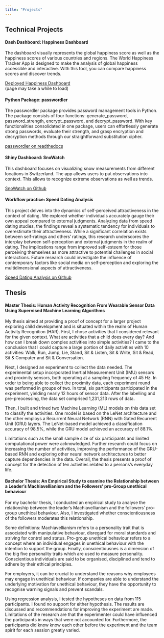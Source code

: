 ```yaml
---
title: "Projects"
---
```


## Technical Projects


#### Dash Dashboard: Happiness Dashboard
The dashboard visually represents the global happiness score as well as the happiness scores of various countries and regions. The World Happiness Tracker App is designed to make the analysis of global happiness accessible and interactive. With this tool, you can compare happiness scores and discover trends. 

<div class="buttons">
[Deployed Happiness Dashboard](https://dsci-532-2024-3-world-happiness-tracker.onrender.com/)\
(page may take a while to load)
</div>



#### Python Package: passwordler
The passwordler package provides password management tools in Python. The package consists of four functions: generate_password, password_strength, encrypt_password, and decrypt_password. With key functionalities consolidated in one package, users can effortlessly generate strong passwords, evaluate their strength, and grasp encryption and decryption methods through our straightforward substitution cipher.

<div class="buttons">
[passwordler on readthedocs](https://passwordler.readthedocs.io/en/latest/?badge=latest)
</div>



#### Shiny Dashboard: SnoWatch
This dashboard focuses on visualizing snow measurements from different locations in Switzerland. The app allows users to put observations into context. This allows to recognize extreme observations as well as trends. 

<div class="buttons">
[SnoWatch on Github](https://github.com/mishelly-h/Snow-Switzerland)
</div>



#### Workflow practice: Speed Dating Analysis
This project delves into the dynamics of self-perceived attractiveness in the context of dating. We explored whether individuals accurately gauge their own appeal compared to external judgments. Analyzing data from speed dating studies, the findings reveal a systematic tendency for individuals to overestimate their attractiveness. While a significant correlation exists between self-ratings and others' ratings, this research underscores the interplay between self-perception and external judgments in the realm of dating. The implications range from improved self-esteem for those perceiving themselves as more attractive to potential challenges in social interactions. Future research could investigate the influence of contemporary factors like social media on self-perception and exploring the multidimensional aspects of attractiveness.

<div class="buttons">
[Speed Dating Analysis on Github](https://github.com/UBC-MDS/speed_dating_analysis)
</div>



## Thesis

#### Master Thesis: Human Activity Recognition From Wearable Sensor Data Using Supervised Machine Learning Algorithms
My thesis aimed at providing a proof of concept for a larger project exploring child development and is situated within the realm of Human Activity Recognition (HAR). First, I chose activities that I considered relevant for the given context. What are activities that a child does every day? And how can I break down complex activities into simple activities? I came to the conclusion that I could capture a large portion of daily activities with 10 activities: Walk, Run, Jump, Lie, Stand, Sit & Listen, Sit & Write, Sit & Read, Sit & Computer and Sit & Conversation.

Next, I designed an experiment to collect the data needed. The experimental setup incorporated Inertial Measurement Unit (IMU) sensors and proximity sensors, both operating at a sampling frequency of 45 Hz. In order to being able to collect the proximity data, each experiment round was performed in groups of two. In total, six participants participated in the experiment, yielding nearly 12 hours of sensor data. After the labelling and pre-preocessing, the data set comprised 1,231,213 rows of data. 

Then, I built and trined two Machine Learning (ML) models on this data set to classify the activities. One model is based on the LeNet architecture and the other employs a Recurrent Neural Network (RNN) with Gated Recurrent Unit (GRU) layers. The LeNet-based model achieved a classification accuracy of 98.5%, while the GRU model achieved an accuracy of 88.1%. 

Limitations such as the small sample size of six participants and limited computational power were acknowledged. Further research could focus on increasing the number of activities, improving the performance of the GRU-based RNN and exploring other neural network architectures to better capture dependencies in the data. Overall, the thesis presents a proof of concept for the detection of ten activities related to a persons’s everyday life. 



#### Bachelor Thesis: An Empirical Study to examine the Relationship between a Leader’s Machiavellianism and the Followers’ pro-Group unethical behaviour
For my bachelor thesis, I conducted an empirical study to analyse the relationship between the leader’s Machiavellianism and the followers’ pro-group unethical behaviour. Also, I investigated whether conscientiousness of the followers moderates this relationship.

Some definitions: Machiavellianism refers to a personality trait that is associated with manipulative behaviour, disregard for moral standards and striving for control and status. Pro-group unethical behaviour refers to a concept where an individual engages in unethical behaviour with the intention to support the group. Finally, conscientiousnes is a dimension of the big five personality traits which are used to measure personality. Conscientious individuals are said to be organised, disciplined and tend to adhere by their ethical principles.

For employers, it can be crucial to understand the reasons why employees may engage in unethical behaviour. If companies are able to understand the underlying motivation for unethical behaviour, they have the opportunity to recognise warning signals and prevent scandals.

Using regression analysis, I tested the hypotheses on data from 115 participants. I found no support for either hypothesis. The results are discussed and recommendations for improving the experiment are made. Limitations of the research are that the experimenter could have influenced the participants in ways that were not accounted for. Furthermore, the participants did know know each other before the experiment and the team spirit for each session greatly varied.